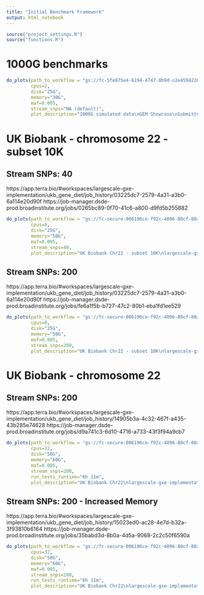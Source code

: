 ```yaml
---
title: "Initial Benchmark Framework"
output: html_notebook
---
```



```r
source("project_settings.R")
source("functions.R")

```

# 1000G benchmarks

```r

do_plots(path_to_workflow = "gs://fc-5fe875e4-6194-4747-8b9d-c2e459422651/00df1a40-9f69-475f-a952-dc7859c9f076/run_GEM/52ae7ca0-9932-40eb-96c1-cdabbc8e5e88/call-run_tests",
         cpus=2,
         disk="25G",
         memory="30G",
         maf=0.005,
         stream_snps="NA (default)",
         plot_description="1000G simulated data\nGEM Showcase\nSubmitted: Dec 23, 4:16 PM")
```


# UK Biobank - chromosome 22 - subset 10K

## Stream SNPs: 40
https://app.terra.bio/#workspaces/largescale-gxe-implementation/ukb_gene_diet/job_history/03225dc7-2579-4a31-a3b0-6a114e20d90f
https://job-manager.dsde-prod.broadinstitute.org/jobs/0265bc89-0f70-41c6-a800-d9fd5b255882
```r

do_plots(path_to_workflow = "gs://fc-secure-006196ce-f92c-4096-80cf-80a7277524dc/03225dc7-2579-4a31-a3b0-6a114e20d90f/run_GEM/0265bc89-0f70-41c6-a800-d9fd5b255882/call-run_tests",
         cpus=8,
         disk="25G",
         memory="50G",
         maf=0.005,
         stream_snps=40,
         plot_description="UK Biobank Chr22 - subset 10K\nlargescale-gxe-implementation/ukb_gene_diet\nExploring stream_snps\nSubmitted:Dec 23, 2019, 4:36 PM")

```

## Stream SNPs: 200
https://app.terra.bio/#workspaces/largescale-gxe-implementation/ukb_gene_diet/job_history/03225dc7-2579-4a31-a3b0-6a114e20d90f
https://job-manager.dsde-prod.broadinstitute.org/jobs/fe6a1f5b-b727-47c2-80b1-eba1fd1ee529
```r

do_plots(path_to_workflow = "gs://fc-secure-006196ce-f92c-4096-80cf-80a7277524dc/03225dc7-2579-4a31-a3b0-6a114e20d90f/run_GEM/fe6a1f5b-b727-47c2-80b1-eba1fd1ee529/call-run_tests",
         cpus=8,
         disk="25G",
         memory="50G",
         maf=0.005,
         stream_snps=200,
         plot_description="UK Biobank Chr22 - subset 10K\nlargescale-gxe-implementation/ukb_gene_diet\nExploring stream_snps\nSubmitted:Dec 23, 2019, 4:36 PM")

```

# UK Biobank - chromosome 22 
## Stream SNPs: 200
https://app.terra.bio/#workspaces/largescale-gxe-implementation/ukb_gene_diet/job_history/14905b3a-4c32-467f-a435-43b285e74628
https://job-manager.dsde-prod.broadinstitute.org/jobs/d9a741c3-6d10-4716-a733-43f3f94a9cb7
```r

do_plots(path_to_workflow = "gs://fc-secure-006196ce-f92c-4096-80cf-80a7277524dc/14905b3a-4c32-467f-a435-43b285e74628/run_GEM/d9a741c3-6d10-4716-a733-43f3f94a9cb7/call-run_tests",
         cpus=32,
         disk="50G",
         memory="60G",
         maf=0.005,
         stream_snps=200,
         run_tests_runtime="6h 11m",
         plot_description="UK Biobank Chr22\nlargescale-gxe-implementation/ukb_gene_diet\nTest: Stream_200\nSubmitted:Dec 23, 2019, 5:19 PM")

```


## Stream SNPs: 200 - Increased Memory
https://app.terra.bio/#workspaces/largescale-gxe-implementation/ukb_gene_diet/job_history/15023ed0-ac28-4e7d-b32a-3f93810b6164
https://job-manager.dsde-prod.broadinstitute.org/jobs/35babd3d-8b0a-4d5a-9068-2c2c50f6590a
```r

do_plots(path_to_workflow = "gs://fc-secure-006196ce-f92c-4096-80cf-80a7277524dc/15023ed0-ac28-4e7d-b32a-3f93810b6164/run_GEM/35babd3d-8b0a-4d5a-9068-2c2c50f6590a/call-run_tests",
         cpus=32,
         disk="50G",
         memory="60G",
         maf=0.005,
         stream_snps=200,
         run_tests_runtime="6h 11m",
         plot_description="UK Biobank Chr22\nlargescale-gxe-implementation/ukb_gene_diet\nTest: Stream_200, 60GB memory\nSubmitted:Dec 23, 2019, 5:19 PM")

```
